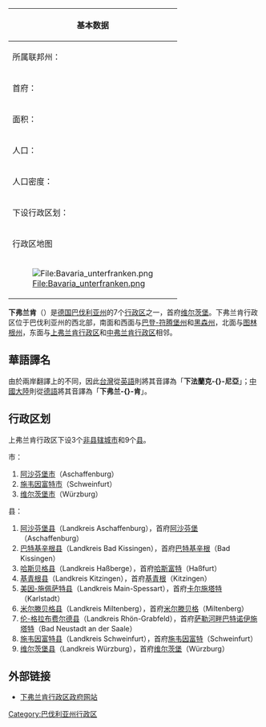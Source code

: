 {{noteTA|G1=德国地名|G2=Landkreis|G3=单位}}
{| cellpadding="2" style="float: right; width: 307px; background: #e3e3e3; margin-left: 1em; border-spacing: 1px;"
! colspan="2" | 基本数据
|- style="background: #ffffff;"
| 所属联邦州：|| [[巴伐利亚州|巴伐利亚州]]
|- style="background: #ffffff;"
| 首府：|| [[维尔茨堡|维尔茨堡]]
|- style="background: #ffffff;"
| 面积：|| 8530.99平方公里
|- style="background: #ffffff;"
| 人口：|| 1,306,048<br /><small>（2015年12月31日）</small>
|- style="background: #ffffff;"
| 人口密度：|| 153人／平方千米
|- style="background: #ffffff;"
| 下设行政区划：|| 3个[[非县辖城市|非县辖城市]]<br />9个[[县_(德国)|县]]
|-
! colspan="2" | 行政区地图
|- style="background: #ffffff; text-align: center;"
| colspan="2" | [[File:Bavaria_unterfranken.png|File:Bavaria_unterfranken.png]]
|}
'''下弗兰肯'''（{{lang-de|Unterfranken}}）是[[德国|德国]][[巴伐利亚州|巴伐利亚州]]的7个[[行政区_(德国)|行政区]]之一，首府[[维尔茨堡|维尔茨堡]]。下弗兰肯行政区位于巴伐利亚州的西北部，南面和西面与[[巴登-符腾堡州|巴登-符腾堡州]]和[[黑森州|黑森州]]，北面与[[图林根州|图林根州]]，东面与[[上弗兰肯行政区|上弗兰肯行政区]]和[[中弗兰肯行政区|中弗兰肯行政区]]相邻。

== 華語譯名 ==	
由於兩岸翻譯上的不同，因此[[台灣|台灣]]從[[英語|英語]]則將其音譯為「'''下法蘭克-{}-尼亞'''」；[[中國大陸|中國大陸]]則從[[德語|德語]]將其音譯為「'''下弗兰-{}-肯'''」。

== 行政区划 ==
上弗兰肯行政区下设3个[[非县辖城市|非县辖城市]]和9个[[县_(德国)|县]]。

市：
# [[阿沙芬堡|阿沙芬堡市]]（Aschaffenburg）
# [[施韦因富特|施韦因富特市]]（Schweinfurt）
# [[维尔茨堡|维尔茨堡市]]（Würzburg）

县：
# [[阿沙芬堡县|阿沙芬堡县]]（Landkreis Aschaffenburg），首府[[阿沙芬堡|阿沙芬堡]]（Aschaffenburg）
# [[巴特基辛根县|巴特基辛根县]]（Landkreis Bad Kissingen），首府[[巴特基辛根|巴特基辛根]]（Bad Kissingen）
# [[哈斯贝格县|哈斯贝格县]]（Landkreis Haßberge），首府[[哈斯富特|哈斯富特]]（Haßfurt）
# [[基青根县|基青根县]]（Landkreis Kitzingen），首府[[基青根|基青根]]（Kitzingen）
# [[美因-施佩萨特县|美因-施佩萨特县]]（Landkreis Main-Spessart），首府[[卡尔施塔特|卡尔施塔特]]（Karlstadt）
# [[米尔滕贝格县|米尔滕贝格县]]（Landkreis Miltenberg），首府[[米尔滕贝格|米尔滕贝格]]（Miltenberg）
# [[伦-格拉布费尔德县|伦-格拉布费尔德县]]（Landkreis Rhön-Grabfeld），首府[[萨勒河畔巴特诺伊施塔特|萨勒河畔巴特诺伊施塔特]]（Bad Neustadt an der Saale）
# [[施韦因富特县|施韦因富特县]]（Landkreis Schweinfurt），首府[[施韦因富特|施韦因富特]]（Schweinfurt）
# [[维尔茨堡县|维尔茨堡县]]（Landkreis Würzburg），首府[[维尔茨堡|维尔茨堡]]（Würzburg）

== 外部链接 ==
* [https://web.archive.org/web/20191224171021/https://www.regierung.unterfranken.bayern.de/ 下弗兰肯行政区政府网站]

{{巴伐利亚州行政区划}}
{{Authority control}}

[[Category:巴伐利亚州行政区|Category:巴伐利亚州行政区]]